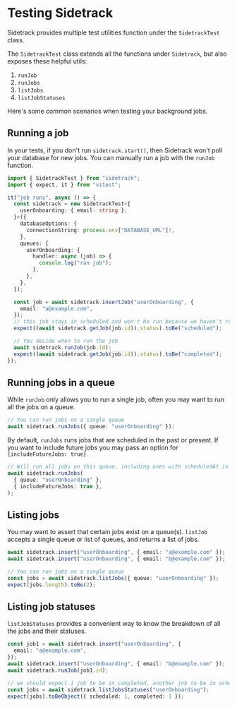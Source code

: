 # Testing Sidetrack

Sidetrack provides multiple test utilities function under the `SidetrackTest` class.

The `SidetrackTest` class extends all the functions under `Sidetrack`, but also exposes these helpful utils:

1. `runJob`
2. `runJobs`
3. `listJobs`
4. `listJobStatuses`

Here's some common scenarios when testing your background jobs.

## Running a job

In your tests, if you don't run `sidetrack.start()`, then Sidetrack won't poll your database for new jobs.
You can manually run a job with the `runJob` function.

```ts twoslash
import { SidetrackTest } from "sidetrack";
import { expect, it } from "vitest";

it("job runs", async () => {
  const sidetrack = new SidetrackTest<{
    userOnboarding: { email: string };
  }>({
    databaseOptions: {
      connectionString: process.env["DATABASE_URL"]!,
    },
    queues: {
      userOnboarding: {
        handler: async (job) => {
          console.log("ran job");
        },
      },
    },
  });

  const job = await sidetrack.insertJob("userOnboarding", {
    email: "a@example.com",
  });
  // this job stays in scheduled and won't be run because we haven't run sidetrack.start()
  expect((await sidetrack.getJob(job.id)).status).toBe("scheduled");

  // You decide when to run the job
  await sidetrack.runJob(job.id);
  expect((await sidetrack.getJob(job.id)).status).toBe("completed");
});
```

## Running jobs in a queue

While `runJob` only allows you to run a single job, often you may want to run all the jobs on a queue.

```ts
// You can run jobs on a single queue
await sidetrack.runJobs({ queue: "userOnboarding" });
```

By default, `runJobs` runs jobs that are scheduled in the past or present. If you want to include future jobs you may pass an option for `{includeFutureJobs: true}`

```ts
// Will run all jobs on this queue, including ones with scheduledAt in the future
await sidetrack.runJobs(
  { queue: "userOnboarding" },
  { includeFutureJobs: true },
);
```

## Listing jobs

You may want to assert that certain jobs exist on a queue(s).
`listJob` accepts a single queue or list of queues, and returns a list of jobs.

```ts
await sidetrack.insert("userOnboarding", { email: "a@example.com" });
await sidetrack.insert("userOnboarding", { email: "b@example.com" });

// You can run jobs on a single queue
const jobs = await sidetrack.listJobs({ queue: "userOnboarding" });
expect(jobs.length).toBe(2);
```

## Listing job statuses

`listJobStatuses` provides a convenient way to know the breakdown of all the jobs and their statuses.

```ts
const job1 = await sidetrack.insert("userOnboarding", {
  email: "a@example.com",
});
await sidetrack.insert("userOnboarding", { email: "b@example.com" });
await sidetrack.runJob(job1.id);

// we should expect 1 job to be in completed, another job to be in scheduled
const jobs = await sidetrack.listJobsStatuses("userOnboarding");
expect(jobs).toBeObject({ scheduled: 1, completed: 1 });
```
